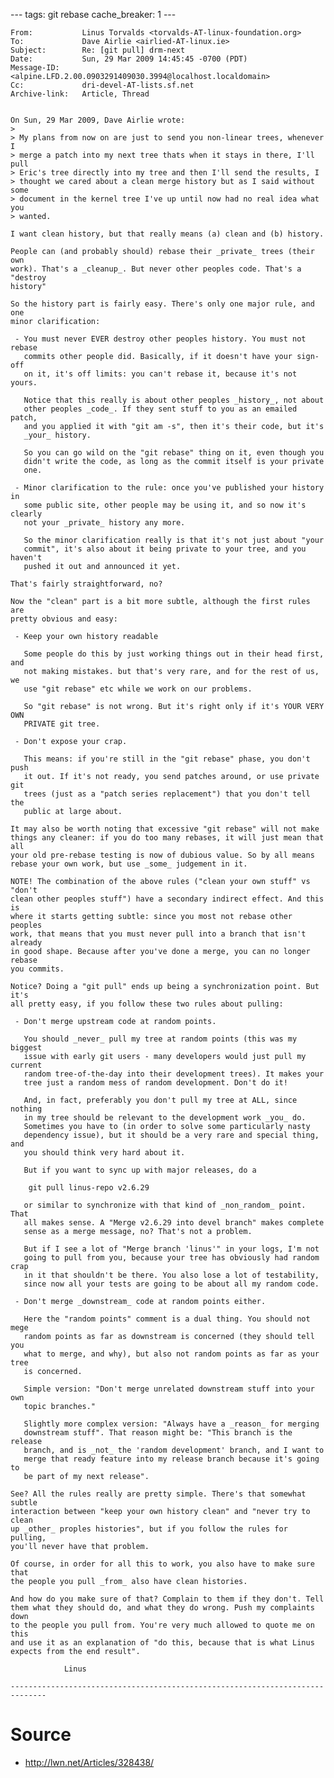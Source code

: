 ---
tags: git rebase
cache_breaker: 1
---
<pre>From:           Linus Torvalds <torvalds-AT-linux-foundation.org>
To:             Dave Airlie <airlied-AT-linux.ie>
Subject:        Re: [git pull] drm-next
Date:           Sun, 29 Mar 2009 14:45:45 -0700 (PDT)
Message-ID:     <alpine.LFD.2.00.0903291409030.3994@localhost.localdomain>
Cc:             dri-devel-AT-lists.sf.net
Archive-link:   Article, Thread


On Sun, 29 Mar 2009, Dave Airlie wrote:
>
> My plans from now on are just to send you non-linear trees, whenever I 
> merge a patch into my next tree thats when it stays in there, I'll pull 
> Eric's tree directly into my tree and then I'll send the results, I 
> thought we cared about a clean merge history but as I said without some 
> document in the kernel tree I've up until now had no real idea what you 
> wanted.

I want clean history, but that really means (a) clean and (b) history.

People can (and probably should) rebase their _private_ trees (their own 
work). That's a _cleanup_. But never other peoples code. That's a "destroy 
history"

So the history part is fairly easy. There's only one major rule, and one 
minor clarification:

 - You must never EVER destroy other peoples history. You must not rebase 
   commits other people did. Basically, if it doesn't have your sign-off 
   on it, it's off limits: you can't rebase it, because it's not yours.

   Notice that this really is about other peoples _history_, not about 
   other peoples _code_. If they sent stuff to you as an emailed patch, 
   and you applied it with "git am -s", then it's their code, but it's 
   _your_ history.

   So you can go wild on the "git rebase" thing on it, even though you 
   didn't write the code, as long as the commit itself is your private 
   one.

 - Minor clarification to the rule: once you've published your history in 
   some public site, other people may be using it, and so now it's clearly 
   not your _private_ history any more.

   So the minor clarification really is that it's not just about "your 
   commit", it's also about it being private to your tree, and you haven't 
   pushed it out and announced it yet.

That's fairly straightforward, no?

Now the "clean" part is a bit more subtle, although the first rules are 
pretty obvious and easy:

 - Keep your own history readable

   Some people do this by just working things out in their head first, and 
   not making mistakes. but that's very rare, and for the rest of us, we 
   use "git rebase" etc while we work on our problems. 

   So "git rebase" is not wrong. But it's right only if it's YOUR VERY OWN 
   PRIVATE git tree.

 - Don't expose your crap.

   This means: if you're still in the "git rebase" phase, you don't push 
   it out. If it's not ready, you send patches around, or use private git 
   trees (just as a "patch series replacement") that you don't tell the 
   public at large about.

It may also be worth noting that excessive "git rebase" will not make 
things any cleaner: if you do too many rebases, it will just mean that all 
your old pre-rebase testing is now of dubious value. So by all means 
rebase your own work, but use _some_ judgement in it.

NOTE! The combination of the above rules ("clean your own stuff" vs "don't 
clean other peoples stuff") have a secondary indirect effect. And this is 
where it starts getting subtle: since you most not rebase other peoples 
work, that means that you must never pull into a branch that isn't already 
in good shape. Because after you've done a merge, you can no longer rebase 
you commits.

Notice? Doing a "git pull" ends up being a synchronization point. But it's 
all pretty easy, if you follow these two rules about pulling:

 - Don't merge upstream code at random points. 

   You should _never_ pull my tree at random points (this was my biggest 
   issue with early git users - many developers would just pull my current 
   random tree-of-the-day into their development trees). It makes your 
   tree just a random mess of random development. Don't do it!

   And, in fact, preferably you don't pull my tree at ALL, since nothing 
   in my tree should be relevant to the development work _you_ do. 
   Sometimes you have to (in order to solve some particularly nasty 
   dependency issue), but it should be a very rare and special thing, and 
   you should think very hard about it.

   But if you want to sync up with major releases, do a

	git pull linus-repo v2.6.29

   or similar to synchronize with that kind of _non_random_ point. That 
   all makes sense. A "Merge v2.6.29 into devel branch" makes complete 
   sense as a merge message, no? That's not a problem.

   But if I see a lot of "Merge branch 'linus'" in your logs, I'm not 
   going to pull from you, because your tree has obviously had random crap 
   in it that shouldn't be there. You also lose a lot of testability, 
   since now all your tests are going to be about all my random code.

 - Don't merge _downstream_ code at random points either.

   Here the "random points" comment is a dual thing. You should not mege 
   random points as far as downstream is concerned (they should tell you 
   what to merge, and why), but also not random points as far as your tree 
   is concerned.

   Simple version: "Don't merge unrelated downstream stuff into your own 
   topic branches."

   Slightly more complex version: "Always have a _reason_ for merging 
   downstream stuff". That reason might be: "This branch is the release 
   branch, and is _not_ the 'random development' branch, and I want to 
   merge that ready feature into my release branch because it's going to 
   be part of my next release".

See? All the rules really are pretty simple. There's that somewhat subtle 
interaction between "keep your own history clean" and "never try to clean 
up _other_ proples histories", but if you follow the rules for pulling, 
you'll never have that problem.

Of course, in order for all this to work, you also have to make sure that 
the people you pull _from_ also have clean histories.

And how do you make sure of that? Complain to them if they don't. Tell 
them what they should do, and what they do wrong. Push my complaints down 
to the people you pull from. You're very much allowed to quote me on this 
and use it as an explanation of "do this, because that is what Linus 
expects from the end result".

			Linus

------------------------------------------------------------------------------</pre>

= Source =

* http://lwn.net/Articles/328438/
